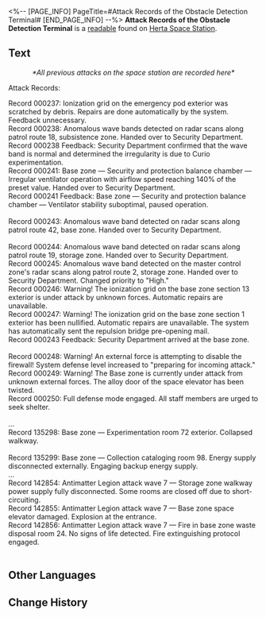 <%-- [PAGE_INFO]
PageTitle=#Attack Records of the Obstacle Detection Terminal#
[END_PAGE_INFO] --%>
{{Readable Infobox
|id           = 140
|partIds      = 190286
|title        = 
|image        = Item Journal.png
|world        = Herta Space Station
|parts        = 1
|author       = <!--to be added-->
|description  = During the attack of Antimatter Legion, the Herta Space Station Obstacle Detection Terminal recorded an error log. After the attack was over, researcher Abraham secretly left his notes here.
|part1        = Attack Records of the Obstacle Detection Terminal
|source1      = {{cx|Source missing}}
|characters   = 
|factions     = 
}}
'''Attack Records of the Obstacle Detection Terminal''' is a [[readable]] found on [[Herta Space Station]].
<!--
==Location==
{{Map Embed|<map name>|<marker id>}}
-->
==Text==
<div align="center">''*All previous attacks on the space station are recorded here*''</div>

Attack Records:

Record 000237: Ionization grid on the emergency pod exterior was scratched by debris. Repairs are done automatically by the system. Feedback unnecessary.<br />Record 000238: Anomalous wave bands detected on radar scans along patrol route 18, subsistence zone. Handed over to Security Department.<br />Record 000238 Feedback: Security Department confirmed that the wave band is normal and determined the irregularity is due to Curio experimentation.<br />Record 000241: Base zone &mdash; Security and protection balance chamber &mdash; Irregular ventilator operation with airflow speed reaching 140% of the preset value. Handed over to Security Department.<br />Record 000241 Feedback: Base zone &mdash; Security and protection balance chamber &mdash; Ventilator stability suboptimal, paused operation.<br />{{Color|keyword|nobold=1|''Abraham: The design of this ventilator is the downfall of the entire space station. It blows excessively in front of regular staff members and the air became soft again in front of the others!''}}<br />Record 000243: Anomalous wave band detected on radar scans along patrol route 42, base zone. Handed over to Security Department.<br />{{Color|keyword|nobold=1|''Abraham: Catastrophe. It's the start of the catastrophe. Number 42 is synonymous with disasters. If we had turned on the repulsion bridge back then, would we have lost so many lives? Wait, what am I doing? Am I hypothesizing or am I dreaming?''}}<br />Record 000244: Anomalous wave band detected on radar scans along patrol route 19, storage zone. Handed over to Security Department.<br />Record 000245: Anomalous wave band detected on the master control zone's radar scans along patrol route 2, storage zone. Handed over to Security Department. Changed priority to "High."<br />Record 000246: Warning! The ionization grid on the base zone section 13 exterior is under attack by unknown forces. Automatic repairs are unavailable.<br />Record 000247: Warning! The ionization grid on the base zone section 1 exterior has been nullified. Automatic repairs are unavailable. The system has automatically sent the repulsion bridge pre-opening mail.<br />Record 000243 Feedback: Security Department arrived at the base zone.<br />{{Color|keyword|nobold=1|''Abraham: The young 'uns must be thinking this is a small firewall error! Who would imagine a locust plague like this? Agh! Number 243 is the end of their lives but the beginning of disaster...''}}<br />Record 000248: Warning! An external force is attempting to disable the firewall! System defense level increased to "preparing for incoming attack."<br />Record 000249: Warning! The Base zone is currently under attack from unknown external forces. The alloy door of the space elevator has been twisted.<br />Record 000250: Full defense mode engaged. All staff members are urged to seek shelter.<br />{{Color|keyword|nobold=1|''Abraham: The coordination of the lead researcher is outstanding. She is really trying to control the negative effects this disaster is having on us. However, I sometimes fantasize that I was one of those who were unable to get to safety. I might have died under the trampling footsteps of those beasts. If that had happened, would anyone remember me?''}}<br />...<br />Record 135298: Base zone &mdash; Experimentation room 72 exterior. Collapsed walkway.<br />{{Color|keyword|nobold=1|''Abraham: Collapsed walkway, two simple words.''}}<br />Record 135299: Base zone &mdash; Collection cataloging room 98. Energy supply disconnected externally. Engaging backup energy supply.<br />...<br />Record 142854: Antimatter Legion attack wave 7 &mdash; Storage zone walkway power supply fully disconnected. Some rooms are closed off due to short-circuiting.<br />Record 142855: Antimatter Legion attack wave 7 &mdash; Base zone space elevator damaged. Explosion at the entrance.<br />Record 142856: Antimatter Legion attack wave 7 &mdash; Fire in base zone waste disposal room 24. No signs of life detected. Fire extinguishing protocol engaged.<br />{{Color|keyword|nobold=1|''Abraham: Record 142857 must come after Record 142856. Each ticking of the Obstacle Detection Terminal signifies the end of several lives. Maybe the next one is me? But how long will that take?''}}<br />{{Color|keyword|nobold=1|''Wen Mingde: Input command &mdash; Suspend Abraham's access to the attack records of the Obstacle Detection Terminal.''}}

<!--
==Trivia==
* 
-->
==Other Languages==
{{Other Languages
|en   = Attack Records of the Obstacle Detection Terminal
|zhs  = 障碍判别终端的攻击记录
|zht  = 障礙判別終端機的攻擊紀錄
|ja   = バリア識別端末の攻撃記録
|ko   = 장애물 판별 장치의 공격 기록
|es   = Registro de ataques de la terminal de detección de obstáculos
|fr   = Historique des attaques du terminal de détection d'obstacles
|ru   = Регистрация атак на терминал обнаружения препятствий
|th   = บันทึกการโจมตีของเทอร์มินัลจำแนกสิ่งกีดขวาง
|vi   = Nhật Ký Tấn Công Thiết Bị Đầu Cuối Phát Hiện Chướng Ngại Vật
|de   = Angriffsprotokoll des Terminals für Hinderniserkennung
|id   = Catatan Serangan dari Terminal Deteksi Rintangan
|pt   = Registros de Ataque do Terminal de Detecção de Obstáculos
}}

==Change History==
{{Change History|1.0}}